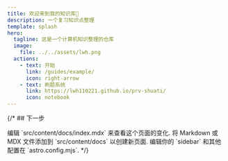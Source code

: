 ```yaml
---
title: 欢迎来到我的知识库👏
description: 一个复习知识点整理
template: splash
hero:
  tagline: 这是一个计算机知识整理的仓库
  image:
    file: ../../assets/lwh.png
  actions:
    - text: 开始
      link: /guides/example/
      icon: right-arrow
    - text: 刷题系统
      link: https://lwh110221.github.io/prv-shuati/
      icon: notebook
---
```



{/* ## 下一步

<CardGrid stagger>
	<Card title="更新文档" icon="pencil">
		编辑 `src/content/docs/index.mdx` 来查看这个页面的变化.
	</Card>
	<Card title="加入新的文档" icon="add-document">
		将 Markdown 或 MDX 文件添加到 `src/content/docs` 以创建新页面.
	</Card>
	<Card title="设置你的页面" icon="setting">
		编辑你的 `sidebar` 和其他配置在 `astro.config.mjs`.
	</Card>
</CardGrid> */}
